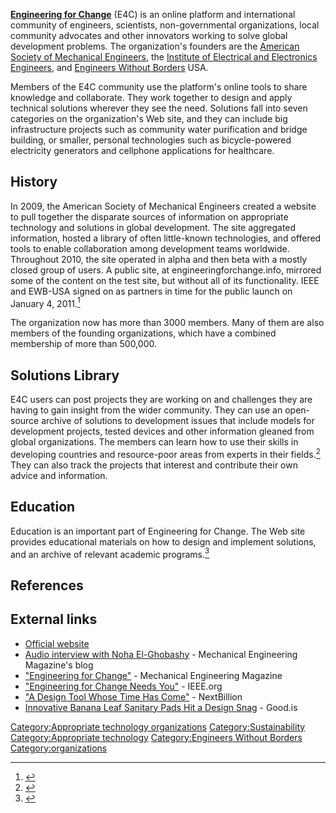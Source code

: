


'''[http://www.engineeringforchange.org Engineering for Change]''' (E4C) is an online platform and international community of engineers, scientists, non-governmental organizations, local community advocates and other innovators working to solve global development problems. The organization's founders are the [[American Society of Mechanical Engineers]], the [[Institute of Electrical and Electronics Engineers]], and [[Engineers Without Borders]] USA.

Members of the E4C community use the platform's online tools to share knowledge and collaborate. They work together to design and apply technical solutions wherever they see the need. Solutions fall into seven categories on the organization's Web site, and they can include big infrastructure projects such as community water purification and bridge building, or smaller, personal technologies such as bicycle-powered electricity generators and cellphone applications for healthcare.

== History ==
In 2009, the American Society of Mechanical Engineers created a website to pull together the disparate sources of information on appropriate technology and solutions in global development. The site aggregated information, hosted a library of often little-known technologies, and offered tools to enable collaboration among development teams worldwide. Throughout 2010, the site operated in alpha and then beta with a mostly closed group of users. A public site, at engineeringforchange.info, mirrored some of the content on the test site, but without all of its functionality. IEEE and EWB-USA signed on as partners in time for the public launch on January 4, 2011.<ref>{{cite web | title = A Design Tool Whose Time Has Come | publisher = nextbillion.net | url = http://www.nextbillion.net/blog/2011/01/05/engineering-for-change | accessdate = 2011-03-04}}</ref>

The organization now has more than 3000 members. Many of them are also members of the founding organizations, which have a combined membership of more than 500,000.

== Solutions Library ==
E4C users can post projects they are working on and challenges they are having to gain insight from the wider community. They can use an open-source archive of solutions to development issues that include models for development projects, tested devices and other information gleaned from global organizations. The members can learn how to use their skills in developing countries and resource-poor areas from experts in their fields.<ref>{{cite web | title = Solutions Library | publisher = E4C | url = https://www.engineeringforchange.org/solution/library/viewAll/Water | accessdate = 2011-03-04}}</ref> They can also track the projects that interest and contribute their own advice and information.

== Education ==
Education is an important part of Engineering for Change. The Web site provides educational materials on how to design and implement solutions, and an archive of relevant academic programs.<ref>{{cite web | title = Learning Center | publisher = E4C | url = https://www.engineeringforchange.org/learnMore?learnSubject=design | accessdate = 2011-03-04}}</ref>

== References ==
{{Reflist}}

== External links ==
* [http://www.engineeringforchange.org Official website]
* [http://memagazineblog.org/2011/02/25/audio-a-conversation-on-engineering-for-change Audio interview with Noha El-Ghobashy] - Mechanical Engineering Magazine's blog
* [http://memagazine.asme.org/Articles/2011/March/Change.cfm "Engineering for Change"] - Mechanical Engineering Magazine
* [http://www.ieee.org/portal/site/tionline/menuitem.130a3558587d56e8fb2275875bac26c8/index.jsp?&pName=institute_level1_article&TheCat=2201&article=tionline/legacy/inst2011/feb11/featurehumanitarian.xml "Engineering for Change Needs You"] - IEEE.org
* [http://www.nextbillion.net/blog/2011/01/05/engineering-for-change "A Design Tool Whose Time Has Come"] - NextBillion
* [http://www.good.is/post/innovative-banana-leaf-sanitary-pads-hit-a-design-snag Innovative Banana Leaf Sanitary Pads Hit a Design Snag] - Good.is


[[Category:Appropriate technology organizations]]
[[Category:Sustainability]]
[[Category:Appropriate technology]]
[[Category:Engineers Without Borders]]
[[Category:organizations]]